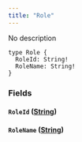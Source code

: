 ```yaml
---
title: "Role"
---
```


No description

```
type Role {
  RoleId: String!
  RoleName: String!
}

```

### Fields[](#fields "Direct link to heading")

#### `RoleId` ([String](/developer/graphql-api/references/scalars/string))[](#roleid-string "Direct link to heading")

#### `RoleName` ([String](/developer/graphql-api/references/scalars/string))[](#rolename-string "Direct link to heading")